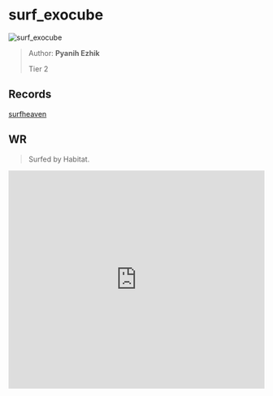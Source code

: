 
# surf_exocube

![surf_exocube](https://raw.githubusercontent.com/Sayt123/SurfMapPics/Maps-and-bonuses/csgo/surf_exocube.jpg)

> Author: **Pyanih Ezhik**
>
> Tier 2

## Records

[surfheaven](https://surfheaven.eu/map/surf_exocube)

## WR

> Surfed by Habitat.

<iframe
width="100%"
height="430"
src="https://www.youtube.com/embed/5kAWLb5kxBI"
frameborder="0"
allow="accelerometer; autoplay; clipboard-write; encrypted-media; gyroscope; picture-in-picture"
allowFullScreen
/>

```md

[Surf Timer] - Habitat- finished in 00:56:06 (WR -00:00:03). Improving by 00:00:04
[Surf Timer] - Habitat- beat the map record! Rank: 1/1760


```
                